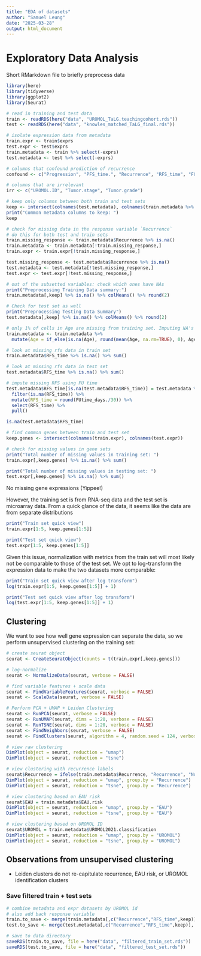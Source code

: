 ```yaml
---
title: "EDA of datasets"
author: "Samuel Leung"
date: "2025-03-28"
output: html_document
---
```


# Exploratory Data Analysis

Short RMarkdown file to briefly preprocess data

```r
library(here)
library(tidyverse)
library(ggplot2)
library(Seurat)

# read in training and test data
train <- readRDS(here("data", "UROMOL_TaLG.teachingcohort.rds"))
test <- readRDS(here("data", "knowles_matched_TaLG_final.rds"))

# isolate expression data from metadata
train.expr <- train$exprs
test.expr <- test$exprs
train.metadata <- train %>% select(-exprs)
test.metadata <- test %>% select(-exprs)
```

```r
# columns that confound prediction of recurrence
confound <- c("Progression", "PFS_time.", "Recurrence", "RFS_time", "FUtime_days.")

# columns that are irrelevant
irr <- c("UROMOL.ID", "Tumor.stage", "Tumor.grade")

# keep only columns between both train and test sets
keep <- intersect(colnames(test.metadata), colnames(train.metadata %>% select(-c(confound, irr))))
print("Common metadata columns to keep: ")
keep 
```

```r
# check for missing data in the response variable `Recurrence`
# do this for both test and train sets
train.missing_response <- train.metadata$Recurrence %>% is.na()
train.metadata <- train.metadata[!train.missing_response,]
train.expr <- train.expr[!train.missing_response,]

test.missing_response <- test.metadata$Recurrence %>% is.na()
test.metadata <- test.metadata[!test.missing_response,]
test.expr <- test.expr[!test.missing_response,]

# out of the subsetted variables: check which ones have NAs
print("Preprocessing Training Data summary:")
train.metadata[,keep] %>% is.na() %>% colMeans() %>% round(2)

# Check for test set as well
print("Preprocessing Testing Data Summary")
test.metadata[,keep] %>% is.na() %>% colMeans() %>% round(2)

# only 1% of cells in Age are missing from training set. Imputing NA's by mean age for simplicity
train.metadata <- train.metadata %>%
  mutate(Age = if_else(is.na(Age), round(mean(Age, na.rm=TRUE), 0), Age))
```
```r
# look at missing rfs data in train set
train.metadata$RFS_time %>% is.na() %>% sum()

# look at missing rfs data in test set
test.metadata$RFS_time %>% is.na() %>% sum()

# impute missing RFS using FU time
test.metadata$RFS_time[is.na(test.metadata$RFS_time)] = test.metadata %>% 
  filter(is.na(RFS_time)) %>%
  mutate(RFS_time = round(FUtime_days./30)) %>%
  select(RFS_time) %>%
  pull()

is.na(test.metadata$RFS_time)
```


```r
# find common genes between train and test set
keep.genes <- intersect(colnames(train.expr), colnames(test.expr))

# check for missing values in gene sets
print("Total number of missing values in training set: ")
train.expr[,keep.genes] %>% is.na() %>% sum()

print("Total number of missing values in testing set: ")
test.expr[,keep.genes] %>% is.na() %>% sum()
```

No missing gene expressions (Yippee!)

However, the training set is from RNA-seq data and the test set is microarray data. From a quick glance of the data, it seems like the data are from separate distributions

```r
print("Train set quick view")
train.expr[1:5, keep.genes[1:5]]

print("Test set quick view")
test.expr[1:5, keep.genes[1:5]]
```

Given this issue, normalization with metrics from the train set will most likely not be comparable to those of the test set. We opt to log-transform the expression data to make the two datasets more comparable:

```r
print("Train set quick view after log transform")
log(train.expr[1:5, keep.genes[1:5]] + 1)

print("Test set quick view after log transform")
log(test.expr[1:5, keep.genes[1:5]] + 1)
```

## Clustering

We want to see how well gene expression can separate the data, so we perform unsupervised clustering on the training set:

```r
# create seurat object
seurat <- CreateSeuratObject(counts = t(train.expr[,keep.genes]))

# log-normalize
seurat <- NormalizeData(seurat, verbose = FALSE)

# find variable features + scale data
seurat <- FindVariableFeatures(seurat, verbose = FALSE)
seurat <- ScaleData(seurat, verbose = FALSE)

# Perform PCA + UMAP + Leiden Clustering
seurat <- RunPCA(seurat, verbose = FALSE)
seurat <- RunUMAP(seurat, dims = 1:20, verbose = FALSE)
seurat <- RunTSNE(seurat, dims = 1:20, verbose = FALSE)
seurat <- FindNeighbors(seurat, verbose = FALSE)
seurat <- FindClusters(seurat, algorithm = 4, random.seed = 124, verbose = FALSE)
```

```r
# view raw clustering
DimPlot(object = seurat, reduction = "umap")
DimPlot(object = seurat, reduction = "tsne")

# view clustering with recurrence labels
seurat$Recurrence = ifelse(train.metadata$Recurrence, "Recurrence", "No Recurrence")
DimPlot(object = seurat, reduction = "umap", group.by = "Recurrence")
DimPlot(object = seurat, reduction = "tsne", group.by = "Recurrence")

# view clustering based on EAU risk
seurat$EAU = train.metadata$EAU.risk
DimPlot(object = seurat, reduction = "umap", group.by = "EAU")
DimPlot(object = seurat, reduction = "tsne", group.by = "EAU")

# view clustering based on UROMOL ID
seurat$UROMOL = train.metadata$UROMOL2021.classification
DimPlot(object = seurat, reduction = "umap", group.by = "UROMOL")
DimPlot(object = seurat, reduction = "tsne", group.by = "UROMOL")
```

## Observations from unsupervised clustering

-   Leiden clusters do not re-capitulate recurrence, EAU risk, or UROMOL identification clusters

### Save filtered train + test sets

```r
# combine metadata and expr datasets by UROMOL id
# also add back response variable
train.to_save <- merge(train.metadata[,c("Recurrence","RFS_time",keep)], train.expr[,keep.genes], by = "row.names")
test.to_save <- merge(test.metadata[,c("Recurrence","RFS_time",keep)], test.expr[,keep.genes], by = "row.names")

# save to data directory
saveRDS(train.to_save, file = here("data", "filtered_train_set.rds"))
saveRDS(test.to_save, file = here("data", "filtered_test_set.rds"))
```


